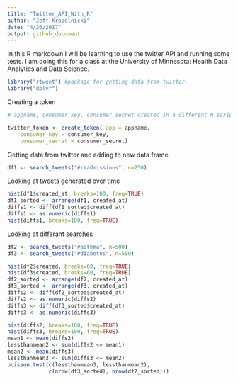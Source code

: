 ```yaml
---
title: "Twitter_API_With_R"
author: "Jeff Kropelnicki"
date: "4/26/2017"
output: github_document
---
```


In this R markdown I will be learning to use the twitter API and running some tests. I am doing this for a class at the University of Minnesota: Health	Data Analytics and Data Science.    
   
   
```r
library("rtweet") #package for getting data from twitter. 
library("dplyr")
```   
   
      
Creating a token
```r
# appname, consumer_key, consumer_secret created in a different R script so that they are not shared with the world. 

twitter_token <- create_token( app = appname,
    consumer_key = consumer_key,
    consumer_secret = consumer_secret)
```   
   
Getting data from twitter and adding to new data frame.  
```r
df1 <- search_tweets("#readmissions", n=250)
```   
   
Looking at tweets generated over time   
```r
hist(df1$created_at, breaks=100, freq=TRUE)
df1_sorted <- arrange(df1, created_at)
diffs1 <- diff(df1_sorted$created_at)
diffs1 <- as.numeric(diffs1)
hist(diffs1, breaks=100, freq=TRUE)
```   
   
Looking at differant  searches   
```r
df2 <- search_tweets("#asthma", n=500)
df3 <- search_tweets("#diabetes", n=500)

hist(df2$created, breaks=60, freq=TRUE)
hist(df3$created, breaks=60, freq=TRUE)
df2_sorted <- arrange(df2, created_at)
df3_sorted <- arrange(df3, created_at)
diffs2 <- diff(df2_sorted$created_at)
diffs2 <- as.numeric(diffs2)
diffs3 <- diff(df3_sorted$created_at)
diffs3 <- as.numeric(diffs3)

hist(diffs2, breaks=100, freq=TRUE)
hist(diffs3, breaks=100, freq=TRUE)
mean1 <- mean(diffs2)
lessthanmean2 <- sum(diffs2 <= mean1)
mean2 <- mean(diffs3)
lessthanmean3 <- sum(diffs3 <= mean2)
poisson.test(c(lessthanmean3, lessthanmean2),
             c(nrow(df3_sorted), nrow(df2_sorted)))
```







